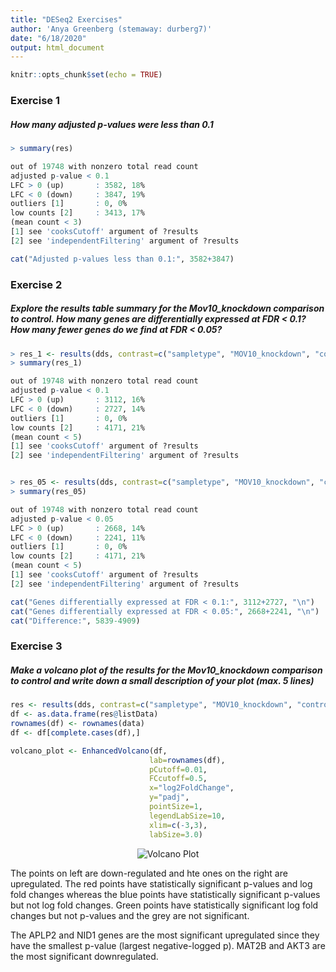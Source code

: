 ---
title: "DESeq2 Exercises"
author: 'Anya Greenberg (stemaway: durberg7)'
date: "6/18/2020"
output: html_document
---

```{r setup, include=FALSE}
knitr::opts_chunk$set(echo = TRUE)
```

### Exercise 1

##### How many adjusted p-values were less than 0.1

```{r eval=FALSE}
> summary(res)

out of 19748 with nonzero total read count
adjusted p-value < 0.1
LFC > 0 (up)       : 3582, 18%
LFC < 0 (down)     : 3847, 19%
outliers [1]       : 0, 0%
low counts [2]     : 3413, 17%
(mean count < 3)
[1] see 'cooksCutoff' argument of ?results
[2] see 'independentFiltering' argument of ?results
```

```{r}
cat("Adjusted p-values less than 0.1:", 3582+3847)
```

### Exercise 2

##### Explore the results table summary for the Mov10_knockdown comparison to control. How many genes are differentially expressed at FDR < 0.1? How many fewer genes do we find at FDR < 0.05?

```{r eval=FALSE}
> res_1 <- results(dds, contrast=c("sampletype", "MOV10_knockdown", "control"))
> summary(res_1)

out of 19748 with nonzero total read count
adjusted p-value < 0.1
LFC > 0 (up)       : 3112, 16%
LFC < 0 (down)     : 2727, 14%
outliers [1]       : 0, 0%
low counts [2]     : 4171, 21%
(mean count < 5)
[1] see 'cooksCutoff' argument of ?results
[2] see 'independentFiltering' argument of ?results


> res_05 <- results(dds, contrast=c("sampletype", "MOV10_knockdown", "control"), alpha=0.05)
> summary(res_05)

out of 19748 with nonzero total read count
adjusted p-value < 0.05
LFC > 0 (up)       : 2668, 14%
LFC < 0 (down)     : 2241, 11%
outliers [1]       : 0, 0%
low counts [2]     : 4171, 21%
(mean count < 5)
[1] see 'cooksCutoff' argument of ?results
[2] see 'independentFiltering' argument of ?results

```

```{r}
cat("Genes differentially expressed at FDR < 0.1:", 3112+2727, "\n")
cat("Genes differentially expressed at FDR < 0.05:", 2668+2241, "\n")
cat("Difference:", 5839-4909)
```

### Exercise 3

##### Make a volcano plot of the results for the Mov10_knockdown comparison to control and write down a small description of your plot (max. 5 lines)

```{r eval=FALSE}
res <- results(dds, contrast=c("sampletype", "MOV10_knockdown", "control"))
df <- as.data.frame(res@listData)
rownames(df) <- rownames(data)
df <- df[complete.cases(df),] 

volcano_plot <- EnhancedVolcano(df,
                               lab=rownames(df),
                               pCutoff=0.01,
                               FCcutoff=0.5,
                               x="log2FoldChange",
                               y="padj",
                               pointSize=1,
                               legendLabSize=10,
                               xlim=c(-3,3),
                               labSize=3.0)
```

<div style="text-align:center">
<img src="C:/USers/durbe/Documents/repositories/figures/StemAway/R_12Jun_VolcanoPlot.png"alt="Volcano Plot">
</div>

The points on left are down-regulated and hte ones on the right are upregulated. The red points have statistically significant p-values and log fold changes whereas the blue points have statistically significant p-values but not log fold changes. Green points have statistically significant log fold changes but not p-values and the grey are not significant.

The APLP2 and NID1 genes are the most significant upregulated  since they have the  smallest p-value (largest negative-logged p). MAT2B and AKT3 are the most significant downregulated.
